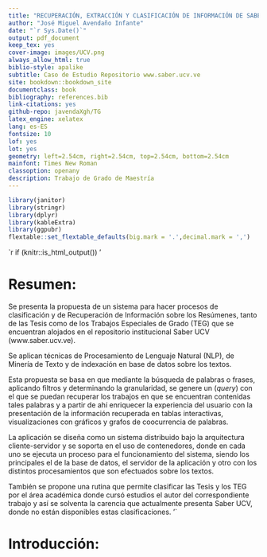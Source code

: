 ```yaml
---
title: "RECUPERACIÓN, EXTRACCIÓN Y CLASIFICACIÓN DE INFORMACIÓN DE SABER UCV"
author: "José Miguel Avendaño Infante"
date: "`r Sys.Date()`"
output: pdf_document
keep_tex: yes
cover-image: images/UCV.png
always_allow_html: true
biblio-style: apalike
subtitle: Caso de Estudio Repositorio www.saber.ucv.ve
site: bookdown::bookdown_site
documentclass: book
bibliography: references.bib
link-citations: yes
github-repo: javendaXgh/TG
latex_engine: xelatex
lang: es-ES
fontsize: 10
lof: yes
lot: yes
geometry: left=2.54cm, right=2.54cm, top=2.54cm, bottom=2.54cm
mainfont: Times New Roman
classoption: openany
description: Trabajo de Grado de Maestría
---
```


```r
library(janitor)
library(stringr)
library(dplyr)
library(kableExtra)
library(ggpubr)
flextable::set_flextable_defaults(big.mark = '.',decimal.mark = ',')

```

`r if (knitr::is_html_output()) '

# Resumen: {.unnumbered}

Se presenta la propuesta de un sistema para hacer procesos de clasificación y de Recuperación de Información sobre los Resúmenes, tanto de las Tesis como de los Trabajos Especiales de Grado (TEG) que se encuentran alojados en el repositorio institucional Saber UCV (www.saber.ucv.ve).

Se aplican técnicas de Procesamiento de Lenguaje Natural (NLP), de Minería de Texto y de indexación en base de datos sobre los textos.

Esta propuesta se basa en que mediante la búsqueda de palabras o frases, aplicando filtros y determinando la granularidad, se genere un (*query*) con el que se puedan recuperar los trabajos en que se encuentran contenidas tales palabras y a partir de ahí enriquecer la experiencia del usuario con la presentación de la información recuperada en tablas interactivas, visualizaciones con gráficos y grafos de coocurrencia de palabras.

La aplicación se diseña como un sistema distribuido bajo la arquitectura cliente-servidor y se soporta en el uso de contenedores, donde en cada uno se ejecuta un proceso para el funcionamiento del sistema, siendo los principales el de la base de datos, el servidor de la aplicación y otro con los distintos procesamientos que son efectuados sobre los textos.

También se propone una rutina que permite clasificar las Tesis y los TEG por el área académica donde cursó estudios el autor del correspondiente trabajo y así se solventa la carencia que actualmente presenta Saber UCV, donde no están disponibles estas clasificaciones. '`

```{=tex}
\clearpage
\pagenumbering{arabic}
```

# Introducción: {#introduccion}


